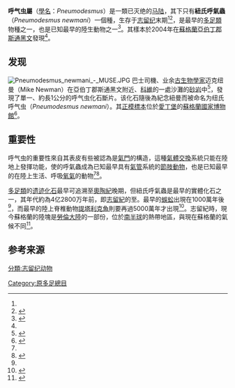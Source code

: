 {{Speciesbox
| image = Pneumodesmus newmani.jpg
| image_width = 240px
| image_caption = 纽氏呼气虫的[[正模標本|正模標本]]
| fossil_range = <ref>{{Cite journal|author1=Stephanie E. Suarez |author2=Michael E. Brookfield |author3=Elizabeth J. Catlos |author4=Daniel F. Stöckli |year=2017 |title=A U-Pb zircon age constraint on the oldest-recorded air-breathing land animal |journal=PLoS ONE |volume=12 |issue=6 |pages=e0179262 |doi=10.1371/journal.pone.0179262 |pmc=5489152 }}</ref>{{fossil range|423|洛赫科夫阶|普里道利世至洛赫科夫阶}}
| genus = Pneumodesmus
| species =newmani
| extinct = yes
| name = 紐氏呼氣蟲
| binomial = ''Pneumodesmus newmani''
| binomial_authority = Wilson & Anderson, 2004 <ref name="Wilson">{{cite journal |journal=[[Journal_of_Paleontology|Journal of Paleontology]] |year=2004 |volume=78 |issue=1 |pages=169–184 |title=Morphology and taxonomy of Paleozoic millipedes (Diplopoda: Chilognatha: Archipolypoda) from Scotland |author=Heather M. Wilson & Lyall I. Anderson |url=http://jpaleontol.geoscienceworld.org/cgi/content/abstract/78/1/169 |doi=10.1666/0022-3360(2004)078<0169:MATOPM>2.0.CO;2 |access-date=2013-07-27 |archive-url=https://web.archive.org/web/20110929150028/http://jpaleontol.geoscienceworld.org/cgi/content/abstract/78/1/169 |archive-date=2011-09-29 |dead-url=no }}</ref>
}}

'''呼气虫屬'''（[[學名|學名]]：''Pneumodesmus''）是一類已灭绝的[[马陆|马陆]]，其下只有'''紐氏呼氣蟲'''（''Pneumodesmus newmani''）一個種，生存于[[志留纪|志留纪]]末期<ref name="Wilson"/><ref name="BBC">{{cite news |publisher=[[BBC_News|BBC News]] |date=January 25, 2004 |url=http://news.bbc.co.uk/2/hi/uk_news/scotland/3427499.stm |title=Fossil find 'oldest land animal' |access-date=2013-07-27 |archive-url=https://web.archive.org/web/20131022063120/http://news.bbc.co.uk/2/hi/uk_news/scotland/3427499.stm |archive-date=2013-10-22 |dead-url=no }}</ref>，是最早的[[多足類|多足類]]物種之一，也是已知最早的陸生動物之一<ref name="CNN">{{cite news |url=http://edition.cnn.com/2004/TECH/science/01/27/environment.britain.fossil.reut/index.html |title=Fossil millipede found to be oldest land creature |publisher=[[CNN|CNN]] (from [[Reuters|Reuters]]) |date=January 27, 2004 |access-date=2013-07-27 |archive-url=https://web.archive.org/web/20131023061250/http://edition.cnn.com/2004/TECH/science/01/27/environment.britain.fossil.reut/index.html |archive-date=2013-10-23 |dead-url=no }}</ref>。其樣本於2004年在[[蘇格蘭|蘇格蘭]][[亞伯丁郡|亞伯丁郡]][[斯通黑文|斯通黑文]]發現<ref name="BBC"/>。

==发现==
[[File:Pneumodesmus_newmani_-_MUSE.JPG|thumb]]
巴士司機、业余[[古生物學家|古生物學家]]迈克纽曼（Mike Newman）在亞伯丁郡斯通黑文附近、[[科維_(亞伯丁郡)|科維]]的一處沙灘的[[砂岩|砂岩]]中<ref>{{cite web |title=''Pneumodesmus newmani'' Exhibition |url=http://www.britnett-carver.co.uk/stonehaven/prods/21.html |publisher=Stonehaven Guide |accessdate=May 6, 2007 |archive-url=https://web.archive.org/web/20080617094659/http://www.britnett-carver.co.uk/stonehaven/prods/21.html |archive-date=2008-06-17 |dead-url=yes }}</ref>，發現了單一、約長1公分的呼气虫化石斷片。该化石隨後為紀念紐曼而被命名为纽氏呼气虫（''Pneumodesmus newmani''）。其[[正模標本|正模標本]]位於[[愛丁堡|愛丁堡]]的[[蘇格蘭國家博物館|蘇格蘭國家博物館]]<ref>{{cite journal |url=http://www.paulselden.net/uploads/7/5/3/2/7532217/seldenread2008.pdf |journal=Bulletin of the British Myriapod & Isopod Group |volume=23 |year=2008 |title=The oldest land animals: Silurian millipedes from Scotland |author=Paul Selden & Helen Read |pages=36–37 |access-date=2018-11-12 |archive-date=2016-07-05 |archive-url=https://web.archive.org/web/20160705053226/http://www.paulselden.net/uploads/7/5/3/2/7532217/seldenread2008.pdf |dead-url=no }}</ref>。

==重要性==
呼气虫的重要性來自其表皮有些被認為是[[氣門|氣門]]的構造，這種[[氣體交換|氣體交換]]系統只能在陸地上發揮功能，使的呼氣蟲成為已知最早具有[[氣管|氣管]]系統的[[節肢動物|節肢動物]]，也是已知最早的在陸上生活、呼吸[[氧氣|氧氣]]的動物<ref name="CNN"/><ref name="myriapoda">{{cite web |url=http://www.myriapoda.org/diplopoda/millipede_fossils.html |title=Millipede Fossils |publisher=[[East_Carolina_University|East Carolina University]] |date=March 1, 2005 |author=Rowland Shelley & Paul Marek |deadurl=yes |archiveurl=https://web.archive.org/web/20110527071726/http://www.myriapoda.org/diplopoda/millipede_fossils.html |archivedate=2011-05-27 |accessdate=2013-07-27 }}</ref>。

[[多足類|多足類]]的[[遗迹化石|遗迹化石]]最早可追溯至[[奧陶紀|奧陶紀]]晚期，但紐氏呼氣蟲是最早的實體化石之一，其年代約為4亿2800万年前，即[[志留紀|志留紀]]的{{link-en|溫洛克期|Wenlock (Silurian)}}至{{link-en|勒德洛期|Ludlow Group}}。最早的[[蜈蚣|蜈蚣]]出現在1000萬年後<ref name="myriapoda"/>，而最早的陸上脊椎動物[[提塔利克魚|提塔利克魚]]則要再過5000萬年才出現<ref>{{cite web |url=http://science_boy.blogspot.com/2006/04/when-animals-first-conquered-land.html |title=When animals first conquered the land |date=April 9, 2006 |author=David Winter |access-date=2013-07-27 |archive-url=https://web.archive.org/web/20131024213619/http://science_boy.blogspot.com/2006/04/when-animals-first-conquered-land.html |archive-date=2013-10-24 |dead-url=no }}</ref>。志留紀時，現今蘇格蘭的陸塊是[[勞倫大陸|勞倫大陸]]的一部份，位於[[南半球|南半球]]的熱帶地區，與現在蘇格蘭的氣候不同<ref>{{cite web |url=http://www.bbc.co.uk/scotland/whereilive/coast/stages.shtml?walk=northeast&stage=2 |publisher=[[BBC_Scotland|BBC Scotland]] |title=Cowie |accessdate=May 6, 2007 |archive-url=https://web.archive.org/web/20121108104939/http://www.bbc.co.uk/scotland/whereilive/coast/stages.shtml?walk=northeast&stage=2 |archive-date=2012-11-08 |dead-url=no }}</ref>。

==参考来源==
{{Reflist|2}}

{{Millipedes}}
{{Taxonbar|from=Q14302552}}
[[分類:志留纪动物|分類:志留纪动物]]
[[Category:原多足總目|Category:原多足總目]]